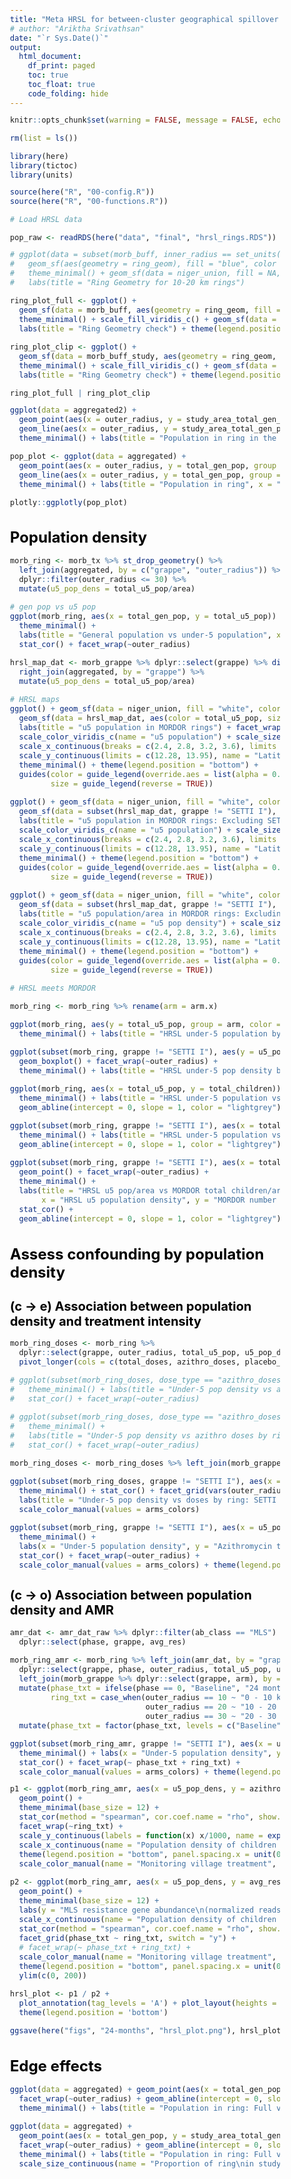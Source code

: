 ```yaml
---
title: "Meta HRSL for between-cluster geographical spillover of AMR in MORDOR at 24 months"
# author: "Ariktha Srivathsan"
date: "`r Sys.Date()`"
output:
  html_document:
    df_print: paged
    toc: true
    toc_float: true
    code_folding: hide
---
```


```{=html}
<style type="text/css">

body{ /* Normal  */
      font-size: 12px;
  }
td {  /* Table  */
  font-size: 15px;
}
h1.title {
  font-size: 26px;
  color: Black;
}
h1 { /* Header 1 */
  font-size: 24px;
  color: Black;
}
h2 { /* Header 2 */
    font-size: 20px;
  color: Black;
}
h3 { /* Header 3 */
  color: Black;
}
code.r{ /* Code block */
    font-size: 12px;
}
pre { /* Code block - determines code spacing between lines */
    font-size: 14px;
}
</style>
```

```r
knitr::opts_chunk$set(warning = FALSE, message = FALSE, echo = TRUE) 

rm(list = ls())       

library(here)
library(tictoc)
library(units)
```

```r

source(here("R", "00-config.R"))
source(here("R", "00-functions.R"))

# Load HRSL data

pop_raw <- readRDS(here("data", "final", "hrsl_rings.RDS"))

```

```r

# ggplot(data = subset(morb_buff, inner_radius == set_units(10, "km"))) +
#   geom_sf(aes(geometry = ring_geom), fill = "blue", color = "black", alpha = 0.5) +
#   theme_minimal() + geom_sf(data = niger_union, fill = NA, color = "black") +
#   labs(title = "Ring Geometry for 10-20 km rings")

ring_plot_full <- ggplot() +
  geom_sf(data = morb_buff, aes(geometry = ring_geom, fill = as.numeric(outer_radius)), color = "black", alpha = 0.5) +
  theme_minimal() + scale_fill_viridis_c() + geom_sf(data = niger_union, fill = NA, color = "black") +
  labs(title = "Ring Geometry check") + theme(legend.position = "bottom")

ring_plot_clip <- ggplot() +
  geom_sf(data = morb_buff_study, aes(geometry = ring_geom, fill = as.numeric(outer_radius)), color = "black", alpha = 0.5) +
  theme_minimal() + scale_fill_viridis_c() + geom_sf(data = niger_union, fill = NA, color = "black") +
  labs(title = "Ring Geometry check") + theme(legend.position = "bottom")

ring_plot_full | ring_plot_clip

```

```r

ggplot(data = aggregated2) +
  geom_point(aes(x = outer_radius, y = study_area_total_gen_pop, group = grappe)) +
  geom_line(aes(x = outer_radius, y = study_area_total_gen_pop, group = grappe), color = "lightgrey", alpha = 0.6) +
  theme_minimal() + labs(title = "Population in ring in the study area", x = "Outer radius (km)", y = "HRSL Population in the study area")

pop_plot <- ggplot(data = aggregated) +
  geom_point(aes(x = outer_radius, y = total_gen_pop, group = grappe)) +
  geom_line(aes(x = outer_radius, y = total_gen_pop, group = grappe), color = "lightgrey", alpha = 0.6) +
  theme_minimal() + labs(title = "Population in ring", x = "Outer radius (km)", y = "HRSL Population in the ring")

plotly::ggplotly(pop_plot)

```

# Population density

```r

morb_ring <- morb_tx %>% st_drop_geometry() %>%
  left_join(aggregated, by = c("grappe", "outer_radius")) %>%
  dplyr::filter(outer_radius <= 30) %>%
  mutate(u5_pop_dens = total_u5_pop/area)

# gen pop vs u5 pop
ggplot(morb_ring, aes(x = total_gen_pop, y = total_u5_pop)) + geom_point() + geom_smooth(method = "lm") +
  theme_minimal() + 
  labs(title = "General population vs under-5 population", x = "HRSL general population", y = "HRSL under 5 population") + 
  stat_cor() + facet_wrap(~outer_radius)

hrsl_map_dat <- morb_grappe %>% dplyr::select(grappe) %>% distinct() %>%
  right_join(aggregated, by = "grappe") %>%
  mutate(u5_pop_dens = total_u5_pop/area)

# HRSL maps
ggplot() + geom_sf(data = niger_union, fill = "white", color = "black") +
  geom_sf(data = hrsl_map_dat, aes(color = total_u5_pop, size = total_u5_pop), alpha = 0.4) +
  labs(title = "u5 population in MORDOR rings") + facet_wrap(~outer_radius) + 
  scale_color_viridis_c(name = "u5 population") + scale_size_continuous(name = "u5 population") +
  scale_x_continuous(breaks = c(2.4, 2.8, 3.2, 3.6), limits = c(2.45, 3.78), name = "Longitude") + 
  scale_y_continuous(limits = c(12.28, 13.95), name = "Latitude") + annotation_scale() +
  theme_minimal() + theme(legend.position = "bottom") +
  guides(color = guide_legend(override.aes = list(alpha = 0.7), reverse = TRUE), 
         size = guide_legend(reverse = TRUE))

ggplot() + geom_sf(data = niger_union, fill = "white", color = "black") +
  geom_sf(data = subset(hrsl_map_dat, grappe != "SETTI I"), aes(color = total_u5_pop, size = total_u5_pop), alpha = 0.4) +
  labs(title = "u5 population in MORDOR rings: Excluding SETTI I") + facet_wrap(~outer_radius) + 
  scale_color_viridis_c(name = "u5 population") + scale_size_continuous(name = "u5 population") +
  scale_x_continuous(breaks = c(2.4, 2.8, 3.2, 3.6), limits = c(2.45, 3.78), name = "Longitude") + 
  scale_y_continuous(limits = c(12.28, 13.95), name = "Latitude") + annotation_scale() +
  theme_minimal() + theme(legend.position = "bottom") +
  guides(color = guide_legend(override.aes = list(alpha = 0.7), reverse = TRUE), 
         size = guide_legend(reverse = TRUE))

ggplot() + geom_sf(data = niger_union, fill = "white", color = "black") +
  geom_sf(data = subset(hrsl_map_dat, grappe != "SETTI I"), aes(color = u5_pop_dens, size = u5_pop_dens), alpha = 0.4) +
  labs(title = "u5 population/area in MORDOR rings: Excluding SETTI I") + facet_wrap(~outer_radius) + 
  scale_color_viridis_c(name = "u5 pop density") + scale_size_continuous(name = "u5 pop density") +
  scale_x_continuous(breaks = c(2.4, 2.8, 3.2, 3.6), limits = c(2.45, 3.78), name = "Longitude") + 
  scale_y_continuous(limits = c(12.28, 13.95), name = "Latitude") + annotation_scale() +
  theme_minimal() + theme(legend.position = "bottom") +
  guides(color = guide_legend(override.aes = list(alpha = 0.7), reverse = TRUE), 
         size = guide_legend(reverse = TRUE))

# HRSL meets MORDOR

morb_ring <- morb_ring %>% rename(arm = arm.x)

ggplot(morb_ring, aes(y = total_u5_pop, group = arm, color = arm, x = arm)) + geom_boxplot() + facet_wrap(~outer_radius) +
  theme_minimal() + labs(title = "HRSL under-5 population by ring and arm") + theme(legend.position = "none")

ggplot(subset(morb_ring, grappe != "SETTI I"), aes(y = u5_pop_dens, group = arm, color = arm, x = arm)) + 
  geom_boxplot() + facet_wrap(~outer_radius) +
  theme_minimal() + labs(title = "HRSL under-5 pop density by ring and arm: Excluding SETTI I") + theme(legend.position = "none")

ggplot(morb_ring, aes(x = total_u5_pop, y = total_children)) + geom_point() + facet_wrap(~outer_radius) +
  theme_minimal() + labs(title = "HRSL under-5 population vs MORDOR total children by ring") + stat_cor() +
  geom_abline(intercept = 0, slope = 1, color = "lightgrey")

ggplot(subset(morb_ring, grappe != "SETTI I"), aes(x = total_u5_pop, y = total_children)) + geom_point() + facet_wrap(~outer_radius) +
  theme_minimal() + labs(title = "HRSL under-5 population vs MORDOR total children by ring: SETTI I excluded") + stat_cor() +
  geom_abline(intercept = 0, slope = 1, color = "lightgrey")

ggplot(subset(morb_ring, grappe != "SETTI I"), aes(x = total_u5_pop/area, y = total_children/area)) + 
  geom_point() + facet_wrap(~outer_radius) +
  theme_minimal() + 
  labs(title = "HRSL u5 pop/area vs MORDOR total children/area by ring: SETTI I excluded", 
       x = "HRSL u5 population density", y = "MORDOR number of children/area") + 
  stat_cor() +
  geom_abline(intercept = 0, slope = 1, color = "lightgrey")

```

# Assess confounding by population density

## (c -> e) Association between population density and treatment intensity

```r

morb_ring_doses <- morb_ring %>%
  dplyr::select(grappe, outer_radius, total_u5_pop, u5_pop_dens, total_doses, azithro_doses, placebo_doses) %>%
  pivot_longer(cols = c(total_doses, azithro_doses, placebo_doses), names_to = "dose_type", values_to = "doses")

# ggplot(subset(morb_ring_doses, dose_type == "azithro_doses"), aes(x = u5_pop_dens, y = doses)) + geom_point() +
#   theme_minimal() + labs(title = "Under-5 pop density vs azithro doses by ring") + 
#   stat_cor() + facet_wrap(~outer_radius)

# ggplot(subset(morb_ring_doses, dose_type == "azithro_doses" & grappe != "SETTI I"), aes(x = u5_pop_dens, y = doses)) + geom_point() +
#   theme_minimal() + 
#   labs(title = "Under-5 pop density vs azithro doses by ring: SETTI I excluded") + 
#   stat_cor() + facet_wrap(~outer_radius)

morb_ring_doses <- morb_ring_doses %>% left_join(morb_grappe %>% dplyr::select(grappe, arm), by = "grappe")

ggplot(subset(morb_ring_doses, grappe != "SETTI I"), aes(x = u5_pop_dens, y = doses, color = arm, group = arm)) + geom_point() +
  theme_minimal() + stat_cor() + facet_grid(vars(outer_radius), vars(dose_type)) +
  labs(title = "Under-5 pop density vs doses by ring: SETTI I excluded", x = "Under-5 population density", y = "Doses") +
  scale_color_manual(values = arms_colors)

ggplot(subset(morb_ring, grappe != "SETTI I"), aes(x = u5_pop_dens, y = azithro_int, color = arm, group = arm)) + geom_point() +
  theme_minimal() +
  labs(x = "Under-5 population density", y = "Azithromycin treatment intensity") + 
  stat_cor() + facet_wrap(~outer_radius) +
  scale_color_manual(values = arms_colors) + theme(legend.position = "bottom")

```

## (c -> o) Association between population density and AMR

```r

amr_dat <- amr_dat_raw %>% dplyr::filter(ab_class == "MLS") %>%
  dplyr::select(phase, grappe, avg_res)

morb_ring_amr <- morb_ring %>% left_join(amr_dat, by = "grappe") %>%
  dplyr::select(grappe, phase, outer_radius, total_u5_pop, u5_pop_dens, avg_res, azithro_doses) %>% 
  left_join(morb_grappe %>% dplyr::select(grappe, arm), by = "grappe") %>%
  mutate(phase_txt = ifelse(phase == 0, "Baseline", "24 months"),
         ring_txt = case_when(outer_radius == 10 ~ "0 - 10 km",
                              outer_radius == 20 ~ "10 - 20 km",
                              outer_radius == 30 ~ "20 - 30 km")) %>%
  mutate(phase_txt = factor(phase_txt, levels = c("Baseline", "24 months"), ordered = TRUE))

ggplot(subset(morb_ring_amr, grappe != "SETTI I"), aes(x = u5_pop_dens, y = avg_res, color = arm, group = arm)) + geom_point() +
  theme_minimal() + labs(x = "Under-5 population density", y = "MLS resistance") + 
  stat_cor() + facet_wrap(~ phase_txt + ring_txt) +
  scale_color_manual(values = arms_colors) + theme(legend.position = "bottom")

```

```r

p1 <- ggplot(morb_ring_amr, aes(x = u5_pop_dens, y = azithro_doses, color = arm, group = arm)) + 
  geom_point() +
  theme_minimal(base_size = 12) + 
  stat_cor(method = "spearman", cor.coef.name = "rho", show.legend = FALSE, label.x.npc = "right", label.y.npc = "top", hjust = 1) + 
  facet_wrap(~ring_txt) + 
  scale_y_continuous(labels = function(x) x/1000, name = expression(atop("Azithromycin doses", "in the band x"~10^3)), limits = c(0, 30000)) +
  scale_x_continuous(name = "Population density of children under 5 years old", limits = c(0, 40)) +
  theme(legend.position = "bottom", panel.spacing.x = unit(0.6, "cm"), axis.title.y = element_text(hjust = 0.5)) +
  scale_color_manual(name = "Monitoring village treatment", breaks = c("azithro", "placebo"), labels = c("Azithromycin", "Placebo"), values = arms_colors)

p2 <- ggplot(morb_ring_amr, aes(x = u5_pop_dens, y = avg_res, color = arm, group = arm)) + 
  geom_point() +
  theme_minimal(base_size = 12) + 
  labs(y = "MLS resistance gene abundance\n(normalized reads/million)") +
  scale_x_continuous(name = "Population density of children under 5 years old\nData from High Resolution Settlement Layer, Meta data for good", limits = c(0, 40)) + 
  stat_cor(method = "spearman", cor.coef.name = "rho", show.legend = FALSE, label.x.npc = "right", label.y.npc = "top", hjust = 1) + 
  facet_grid(phase_txt ~ ring_txt, switch = "y") +
  # facet_wrap(~ phase_txt + ring_txt) +
  scale_color_manual(name = "Monitoring village treatment", breaks = c("azithro", "placebo"), labels = c("Azithromycin", "Placebo"), values = arms_colors) +
  theme(legend.position = "bottom", panel.spacing.x = unit(0.6, "cm")) + 
  ylim(c(0, 200))

hrsl_plot <- p1 / p2 + 
  plot_annotation(tag_levels = 'A') + plot_layout(heights = c(0.4, 0.6), guides = "collect")  &
  theme(legend.position = 'bottom')

ggsave(here("figs", "24-months", "hrsl_plot.png"), hrsl_plot, width = 8, height = 7, dpi = 600, bg = "white")

```

# Edge effects

```r

ggplot(data = aggregated) + geom_point(aes(x = total_gen_pop, y = study_area_total_gen_pop)) +
  facet_wrap(~outer_radius) + geom_abline(intercept = 0, slope = 1, color = "lightgrey") +
  theme_minimal() + labs(title = "Population in ring: Full vs study area", x = "HRSL Population in the ring", y = "HRSL Population in the ring and study area")

ggplot(data = aggregated) + 
  geom_point(aes(x = total_gen_pop, y = study_area_total_gen_pop, size = prop_in_study_area, color = arm), alpha = 0.5) +
  facet_wrap(~outer_radius) + geom_abline(intercept = 0, slope = 1, color = "lightgrey") +
  theme_minimal() + labs(title = "Population in ring: Full vs study area", x = "HRSL Population in the ring", y = "HRSL Population in the ring and study area") +
  scale_size_continuous(name = "Proportion of ring\nin study area") + scale_color_manual(values = arms_colors)

```